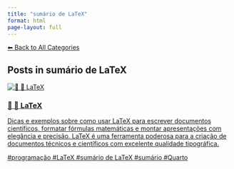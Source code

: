 ```yaml
---
title: "sumário de LaTeX"
format: html
page-layout: full
---
```


[⬅ Back to All Categories](../categories.qmd)

## Posts in **sumário de LaTeX**

::: {.cards-grid}
<div class="card">
<a class="card-link" href="/posts/programming/latex/index.html">
<div class="card-image"><img src="/images/banner.png" alt="📄 📐 LaTeX"></div>
<div class="card-content">
<h3 class="card-title">📄 📐 LaTeX</h3>
<p class="card-desc">Dicas e exemplos sobre como usar LaTeX para escrever documentos científicos, formatar fórmulas matemáticas e montar apresentações com elegância e precisão. LaTeX é uma ferramenta poderosa para a criação de documentos técnicos e científicos com excelente qualidade tipográfica.</p>
<div class="chips"><span class="chip">#programação</span> <span class="chip">#LaTeX</span> <span class="chip">#sumário de LaTeX</span> <span class="chip">#sumário</span> <span class="chip">#Quarto</span></div>
</div>
</a>
</div>
:::
